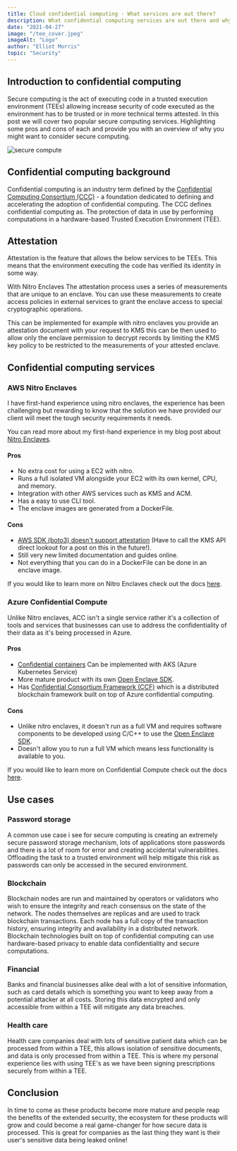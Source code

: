 ```yaml
---
title: Cloud confidential computing - What services are out there?
description: What confidential computing services are out there and why they are useful.
date: "2021-04-27"
image: "/tee_cover.jpeg"
imageAlt: "Logo"
author: "Elliot Morris"
topic: "Security"
---
```


## Introduction to confidential computing

Secure computing is the act of executing code in a trusted execution environment (TEEs) allowing increase security of code executed as the environment has to be trusted or in more technical terms attested. In this post we will cover two popular secure computing services. Highlighting some pros and cons of each and provide you with an overview of why you might want to consider secure computing.

![secure compute](/secure_compute.png)

## Confidential computing background

Confidential computing is an industry term defined by the [Confidential Computing Consortium (CCC)](https://confidentialcomputing.io/) - a foundation dedicated to defining and accelerating the adoption of confidential computing. The CCC defines confidential computing as. The protection of data in use by performing computations in a hardware-based Trusted Execution Environment (TEE).

## Attestation

Attestation is the feature that allows the below services to be TEEs. This means that the environment executing the code has verified its identity in some way.

With Nitro Enclaves The attestation process uses a series of measurements that are unique to an enclave. You can use these measurements to create access policies in external services to grant the enclave access to special cryptographic operations.

This can be implemented for example with nitro enclaves you provide an attestation document with your request to KMS this can be then used to allow only the enclave permission to decrypt records by limiting the KMS key policy to be restricted to the measurements of your attested enclave.

## Confidential computing services

### AWS Nitro Enclaves

I have first-hand experience using nitro enclaves, the experience has been challenging but rewarding to know that the solution we have provided our client will meet the tough security requirements it needs.

You can read more about my first-hand experience in my blog post about [Nitro Enclaves](/posts/aws-nitro-enclaves-whats-popping).

#### Pros

- No extra cost for using a EC2 with nitro.
- Runs a full isolated VM alongside your EC2 with its own kernel, CPU, and memory.
- Integration with other AWS services such as KMS and ACM.
- Has a easy to use CLI tool.
- The enclave images are generated from a DockerFile.

#### Cons

- [AWS SDK (boto3) doesn't support attestation](https://github.com/boto/botocore/issues/2271) (Have to call the KMS API direct lookout for a post on this in the future!).
- Still very new limited documentation and guides online.
- Not everything that you can do in a DockerFile can be done in an enclave image.

If you would like to learn more on Nitro Enclaves check out the docs [here](https://docs.aws.amazon.com/enclaves/latest/user/nitro-enclave.html).

### Azure Confidential Compute

Unlike Nitro enclaves, ACC isn't a single service rather it's a collection of tools and services that businesses can use to address the confidentiality of their data as it's being processed in Azure.

#### Pros

- [Confidential containers](https://docs.microsoft.com/en-us/azure/confidential-computing/confidential-nodes-aks-overview) Can be implemented with AKS (Azure Kubernetes Service)
- More mature product with its own [Open Enclave SDK](https://openenclave.io/sdk/).
- Has [Confidential Consortium Framework (CCF)](https://www.microsoft.com/research/project/confidential-consortium-framework/) which is a distributed blockchain framework built on top of Azure confidential computing.

#### Cons

- Unlike nitro enclaves, it doesn't run as a full VM and requires software components to be developed using C/C++ to use the [Open Enclave SDK](https://openenclave.io/sdk/).
- Doesn't allow you to run a full VM which means less functionality is available to you.

If you would like to learn more on Confidential Compute check out the docs [here](https://docs.microsoft.com/en-us/azure/confidential-computing/).

## Use cases

### Password storage

A common use case i see for secure computing is creating an extremely secure password storage mechanism, lots of applications store passwords and there is a lot of room for error and creating accidental vulnerabilities. Offloading the task to a trusted environment will help mitigate this risk as passwords can only be accessed in the secured environment.

### Blockchain

Blockchain nodes are run and maintained by operators or validators who wish to ensure the integrity and reach consensus on the state of the network. The nodes themselves are replicas and are used to track blockchain transactions. Each node has a full copy of the transaction history, ensuring integrity and availability in a distributed network. Blockchain technologies built on top of confidential computing can use hardware-based privacy to enable data confidentiality and secure computations.

### Financial

Banks and financial businesses alike deal with a lot of sensitive information, such as card details which is something you want to keep away from a potential attacker at all costs. Storing this data encrypted and only accessible from within a TEE will mitigate any data breaches.

### Health care

Health care companies deal with lots of sensitive patient data which can be processed from within a TEE, this allows isolation of sensitive documents, and data is only processed from within a TEE. This is where my personal experience lies with using TEE's as we have been signing prescriptions securely from within a TEE.

## Conclusion

In time to come as these products become more mature and people reap the benefits of the extended security, the ecosystem for these products will grow and could become a real game-changer for how secure data is processed. This is great for companies as the last thing they want is their user's sensitive data being leaked online!
